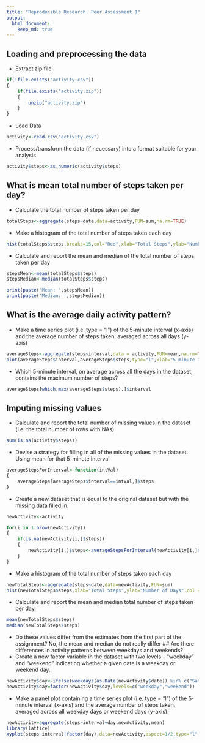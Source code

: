 ```yaml
---
title: "Reproducible Research: Peer Assessment 1"
output: 
  html_document:
    keep_md: true
---
```



## Loading and preprocessing the data
- Extract zip file
```r
if(!file.exists("activity.csv"))
{
    if(file.exists("activity.zip"))
    {
        unzip("activity.zip")
    }
}
```

- Load Data
```r
activity<-read.csv("activity.csv")
```

- Process/transform the data (if necessary) into a format suitable for your analysis
```r
activity$steps<-as.numeric(activity$steps)
```

## What is mean total number of steps taken per day?

- Calculate the total number of steps taken per day
```r
totalSteps<-aggregate(steps~date,data=activity,FUN=sum,na.rm=TRUE)
```

- Make a histogram of the total number of steps taken each day
```r
hist(totalSteps$steps,breaks=15,col="Red",xlab="Total Steps",ylab="Number of days", main = "Histogram of Total Number of Steps taken each day")
```

- Calculate and report the mean and median of the total number of steps taken per day
```r
stepsMean<-mean(totalSteps$steps)
stepsMedian<-median(totalSteps$steps)
```

```r
print(paste('Mean: ',stepsMean))
print(paste('Median: ',stepsMedian))
```

## What is the average daily activity pattern?
- Make a time series plot (i.e. type = "l") of the 5-minute interval (x-axis) and the average number of steps taken, averaged across all days (y-axis)

```r
averageSteps<-aggregate(steps~interval,data = activity,FUN=mean,na.rm=TRUE)
plot(averageSteps$interval,averageSteps$steps,type="l",xlab="5-minute interval",ylab="Average Steps")
```

- Which 5-minute interval, on average across all the days in the dataset, contains the maximum number of steps?

```r
averageSteps[which.max(averageSteps$steps),]$interval
```

## Imputing missing values
- Calculate and report the total number of missing values in the dataset (i.e. the total number of rows with NAs)

```r
sum(is.na(activity$steps))
```

- Devise a strategy for filling in all of the missing values in the dataset. Using mean for that 5-minute interval
```r
averageStepsForInterval<-function(intVal)
{
    averageSteps[averageSteps$interval==intVal,]$steps
}
```

- Create a new dataset that is equal to the original dataset but with the missing data filled in.

```r
newActivity<-activity

for(i in 1:nrow(newActivity))
{
    if(is.na(newActivity[i,]$steps))
    {
        newActivity[i,]$steps<-averageStepsForInterval(newActivity[i,]$interval)
    }
}
```

- Make a histogram of the total number of steps taken each day
```r
newTotalSteps<-aggregate(steps~date,data=newActivity,FUN=sum)
hist(newTotalSteps$steps,xlab="Total Steps",ylab="Number of Days",col = "blue",breaks=15)
```

- Calculate and report the mean and median total number of steps taken per day.
```r
mean(newTotalSteps$steps)
median(newTotalSteps$steps)
```

- Do these values differ from the estimates from the first part of the assignment?
No, the mean and median do not really differ 
## Are there differences in activity patterns between weekdays and weekends?
- Create a new factor variable in the dataset with two levels - "weekday" and "weekend" indicating whether a given date is a weekday or weekend day.
```r
newActivity$day<-ifelse(weekdays(as.Date(newActivity$date)) %in% c("Saturday","Sunday"),"weekend","weekday")
newActivity$day=factor(newActivity$day,levels=c("weekday","weekend"))
```

- Make a panel plot containing a time series plot (i.e. type = "l") of the 5-minute interval (x-axis) and the average number of steps taken, averaged across all weekday days or weekend days (y-axis).

```r
newActivity=aggregate(steps~interval+day,newActivity,mean)
library(lattice)
xyplot(steps~interval|factor(day),data=newActivity,aspect=1/2,type="l",ylab="Number of Steps")
``` 
